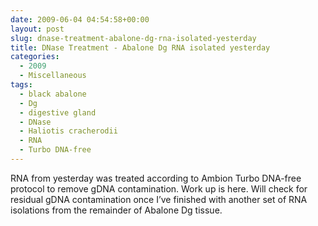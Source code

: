 ```yaml
---
date: 2009-06-04 04:54:58+00:00
layout: post
slug: dnase-treatment-abalone-dg-rna-isolated-yesterday
title: DNase Treatment - Abalone Dg RNA isolated yesterday
categories:
  - 2009
  - Miscellaneous
tags:
  - black abalone
  - Dg
  - digestive gland
  - DNase
  - Haliotis cracherodii
  - RNA
  - Turbo DNA-free
---
```


RNA from yesterday was treated according to Ambion Turbo DNA-free protocol to remove gDNA contamination. Work up is here. Will check for residual gDNA contamination once I've finished with another set of RNA isolations from the remainder of Abalone Dg tissue.
